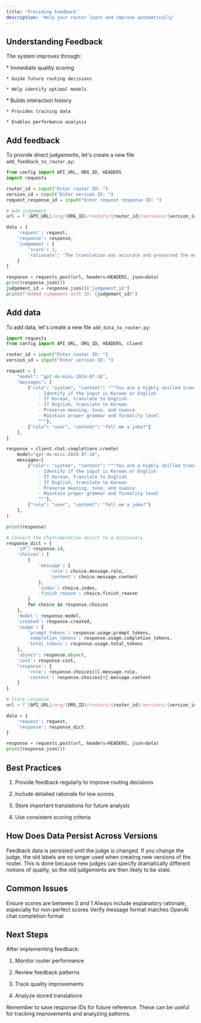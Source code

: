 ```yaml
---
title: 'Providing Feedback'
description: 'Help your router learn and improve automatically'
---
```


## Understanding Feedback

The system improves through:

<CardGroup cols={2}>
  <Card title="Direct Judgements" icon="star">
    * Immediate quality scoring

    * Guide future routing decisions

    * Help identify optimal models
  </Card>

  <Card title="Request/Response Storage" icon="database">
    * Builds interaction history

    * Provides training data

    * Enables performance analysis
  </Card>
</CardGroup>

## Add feedback

To provide direct judgements, let's create a new file `add_feedback_to_router.py`:

```python add_feedback_to_router.py
from config import API_URL, ORG_ID, HEADERS
import requests

router_id = input("Enter router ID: ")
version_id = input("Enter version ID: ")
request_response_id = input("Enter request response ID: ")

# Add judgement
url = f'{API_URL}/org/{ORG_ID}/routers/{router_id}/versions/{version_id}/judgement'

data = {
    'request': request,
    'response': response,
    'judgement': {
        'score': 3,
        'rationale': 'The translation was accurate and preserved the meaning of the original text.'
    }
}

response = requests.post(url, headers=HEADERS, json=data)
print(response.json())
judgement_id = response.json()['judgement_id']
print(f"Added judgement with ID: {judgement_id}")
```

## Add data

To add data, let's create a new file `add_data_to_router.py`:

```python add_data_to_router.py
import requests
from config import API_URL, ORG_ID, HEADERS, client

router_id = input("Enter router ID: ")
version_id = input("Enter version ID: ")

request = {
    "model": "gpt-4o-mini-2024-07-18",
    "messages": [
        {"role": "system", "content": """You are a highly skilled translator with expertise in many languages. Your task is to:
            - Identify if the input is Korean or English
            - If Korean, translate to English
            - If English, translate to Korean
            - Preserve meaning, tone, and nuance
            - Maintain proper grammar and formality level
            """},
        {"role": "user", "content": "Tell me a joke?"}
    ],
}

response = client.chat.completions.create(
    model="gpt-4o-mini-2024-07-18",
    messages=[
        {"role": "system", "content": """You are a highly skilled translator with expertise in many languages. Your task is to:
            - Identify if the input is Korean or English
            - If Korean, translate to English
            - If English, translate to Korean
            - Preserve meaning, tone, and nuance
            - Maintain proper grammar and formality level
            """},
        {"role": "user", "content": "Tell me a joke?"}
    ],
)

print(response)

# Convert the ChatCompletion object to a dictionary
response_dict = {
    'id': response.id,
    'choices': [
        {
            'message': {
                'role': choice.message.role,
                'content': choice.message.content
            },
            'index': choice.index,
            'finish_reason': choice.finish_reason
        }
        for choice in response.choices
    ],
    'model': response.model,
    'created': response.created,
    'usage': {
        'prompt_tokens': response.usage.prompt_tokens,
        'completion_tokens': response.usage.completion_tokens,
        'total_tokens': response.usage.total_tokens
    },
    'object': response.object,
    'cost': response.cost,
    'response': {
        'role': response.choices[0].message.role,
        'content': response.choices[0].message.content
    }
}

# Store response
url = f'{API_URL}/org/{ORG_ID}/routers/{router_id}/versions/{version_id}/response'

data = {
    'request': request,
    'response': response_dict
}

response = requests.post(url, headers=HEADERS, json=data)
print(response.json())
```

## Best Practices

1. Provide feedback regularly to improve routing decisions

2. Include detailed rationale for low scores

3. Store important translations for future analysis

4. Use consistent scoring criteria

## How Does Data Persist Across Versions

Feedback data is persisted until the judge is changed.
If you change the judge, the old labels are no longer used when creating new versions of the router.
This is done because new judges can specify dramatically different notions of quality, so the old judgements are then likely to be stale.

## Common Issues

<AccordionGroup>
  <Accordion title="Invalid Score Range">
    Ensure scores are between 0 and 1
  </Accordion>

  <Accordion title="Missing Rationale">
    Always include explanatory rationale, especially for non-perfect scores
  </Accordion>

  <Accordion title="Request Format">
    Verify message format matches OpenAI chat completion format
  </Accordion>
</AccordionGroup>

## Next Steps

After implementing feedback:

1. Monitor router performance

2. Review feedback patterns

3. Track quality improvements

4. Analyze stored translations

<Note>
  Remember to save response IDs for future reference. These can be useful for tracking improvements and analyzing patterns.
</Note>